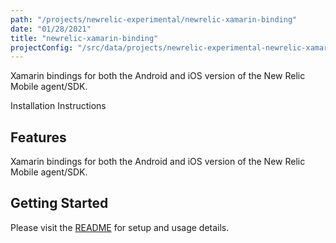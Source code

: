 ```yaml
---
path: "/projects/newrelic-experimental/newrelic-xamarin-binding"
date: "01/28/2021"
title: "newrelic-xamarin-binding"
projectConfig: "/src/data/projects/newrelic-experimental-newrelic-xamarin-binding.json"
---
```


<!-- Imports must occur at the top of the file -->

Xamarin bindings for both the Android and iOS version of the New Relic Mobile agent/SDK.

<Link to="https://github.com/newrelic-experimental/newrelic-xamarin-binding">Installation Instructions</Link>

## Features

Xamarin bindings for both the Android and iOS version of the New Relic Mobile agent/SDK.

## Getting Started

Please visit the [README](https://github.com/newrelic-experimental/newrelic-xamarin-binding#readme) for setup and usage details.
